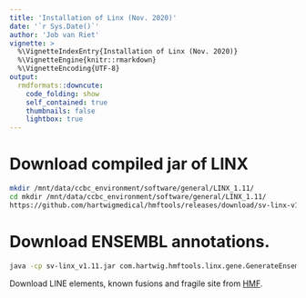 ```yaml
---
title: 'Installation of Linx (Nov. 2020)'
date: '`r Sys.Date()`'
author: 'Job van Riet'
vignette: >
  %\VignetteIndexEntry{Installation of Linx (Nov. 2020)}
  %\VignetteEngine{knitr::rmarkdown}
  %\VignetteEncoding{UTF-8}
output:
  rmdformats::downcute:
    code_folding: show
    self_contained: true
    thumbnails: false
    lightbox: true
---
```


# Download compiled jar of LINX
```bash
mkdir /mnt/data/ccbc_environment/software/general/LINX_1.11/
cd mkdir /mnt/data/ccbc_environment/software/general/LINX_1.11/
https://github.com/hartwigmedical/hmftools/releases/download/sv-linx-v1.11/sv-linx_v1.11.jar
```

# Download ENSEMBL annotations.
```bash
java -cp sv-linx_v1.11.jar com.hartwig.hmftools.linx.gene.GenerateEnsemblDataCache -ensembl_db "mysql://ensembldb.ensembl.org:3337/homo_sapiens_core_101_37" -ensembl_user "anonymous" -ensembl_pass "" -output_dir /mnt/data/ccbc_environment/software/general/LINX_1.11/ENSEMBLv101/
```

Download LINE elements, known fusions and fragile site from [HMF](https://nextcloud.hartwigmedicalfoundation.nl/s/LTiKTd8XxBqwaiC?path=%2FHMFTools-Resources%2FLinx).
